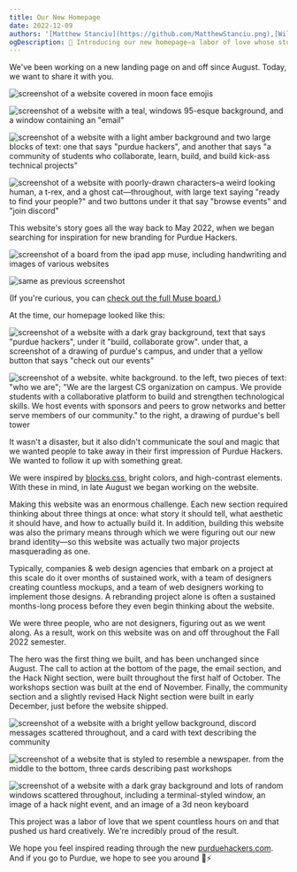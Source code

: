 ```yaml
---
title: Our New Homepage
date: 2022-12-09
authors: '[Matthew Stanciu](https://github.com/MatthewStanciu.png),[Willy Lien](https://github.com/chi-wei-lien.png),[Lilian Zhao](https://github.com/lilianzlettuce.png)'
ogDescription: 🌈 Introducing our new homepage—a labor of love whose story goes back 7 months.
---
```


We've been working on a new landing page on and off since August. Today, we want to share it with you.

<div className="grid grid-cols-2 gap-2">

![screenshot of a website covered in moon face emojis](/posts/2022-homepage/explosion.png)

![screenshot of a website with a teal, windows 95-esque background, and a window containing an "email"](/posts/2022-homepage/email.png)

![screenshot of a website with a light amber background and two large blocks of text: one that says "purdue hackers", and another that says "a community of students who collaborate, learn, build, and build kick-ass technical projects"](/posts/2022-homepage/hero.png)

![screenshot of a website with poorly-drawn characters–a weird looking human, a t-rex, and a ghost cat—throughout, with large text saying "ready to find your people?" and two buttons under it that say "browse events" and "join discord"](/posts/2022-homepage/cta.png)

</div>

This website's story goes all the way back to May 2022, when we began searching for inspiration for new branding for Purdue Hackers.

<div className="grid grid-cols-1 sm:grid-cols-2 gap-2">

![screenshot of a board from the ipad app muse, including handwriting and images of various websites](/posts/2022-homepage/muse-1.jpeg)

![same as previous screenshot](/posts/2022-homepage/muse-2.jpeg)

</div>

(If you're curious, you can [check out the full Muse board.](https://github.com/purduehackers/blog/blob/landing-page/public/posts/2022-homepage/muse-ph-design-inspiration.pdf))

At the time, our homepage looked like this:

<div className="grid grid-cols-1 sm:grid-cols-2 gap-2">

![screenshot of a website with a dark gray background, text that says "purdue hackers", under it "build, collaborate grow". under that, a screenshot of a drawing of purdue's campus, and under that a yellow button that says "check out our events"](/posts/2022-homepage/old-1.png)

![screenshot of a website. white background. to the left, two pieces of text: "who we are"; "We are the largest CS organization on campus. We provide students with a collaborative platform to build and strengthen technological skills. We host events with sponsors and peers to grow networks and better serve members of our community." to the right, a drawing of purdue's bell tower](/posts/2022-homepage/old-2.png)

</div>

It wasn't a disaster, but it also didn't communicate the soul and magic that we wanted people to take away in their first impression of Purdue Hackers. We wanted to follow it up with something great.

We were inspired by [blocks.css](https://thesephist.github.io/blocks.css), bright colors, and high-contrast elements. With these in mind, in late August we began working on the website.

Making this website was an enormous challenge. Each new section required thinking about three things at once: what story it should tell, what aesthetic it should have, and how to actually build it. In addition, building this website was also the primary means through which we were figuring out our new brand identity—so this website was actually two major projects masquerading as one.

Typically, companies & web design agencies that embark on a project at this scale do it over months of sustained work, with a team of designers creating countless mockups, and a team of web designers working to implement those designs. A rebranding project alone is often a sustained months-long process before they even begin thinking about the website.

We were three people, who are not designers, figuring out as we went along. As a result, work on this website was on and off throughout the Fall 2022 semester.

The hero was the first thing we built, and has been unchanged since August. The call to action at the bottom of the page, the email section, and the Hack Night section, were built throughout the first half of October. The workshops section was built at the end of November. Finally, the community section and a slightly revised Hack Night section were built in early December, just before the website shipped.

<div className="grid grid-cols-1 sm:grid-cols-2 gap-2">

![screenshot of a website with a bright yellow background, discord messages scattered throughout, and a card with text describing the community](/posts/2022-homepage/community.png)

![screenshot of a website that is styled to resemble a newspaper. from the middle to the bottom, three cards describing past workshops](/posts/2022-homepage/workshops.png)

![screenshot of a website with a dark gray background and lots of random windows scattered throughout, including a terminal-styled window, an image of a hack night event, and an image of a 3d neon keyboard](/posts/2022-homepage/hack-night.png)

</div>

This project was a labor of love that we spent countless hours on and that pushed us hard creatively. We're incredibly proud of the result.

We hope you feel inspired reading through the new [purduehackers.com](https://purduehackers.com). And if you go to Purdue, we hope to see you around 💛⚡️
